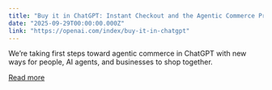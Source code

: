 ```yaml
---
title: "Buy it in ChatGPT: Instant Checkout and the Agentic Commerce Protocol"
date: "2025-09-29T00:00:00.000Z"
link: "https://openai.com/index/buy-it-in-chatgpt"
---
```


We’re taking first steps toward agentic commerce in ChatGPT with new ways for people, AI agents, and businesses to shop together.

[Read more](https://openai.com/index/buy-it-in-chatgpt)
